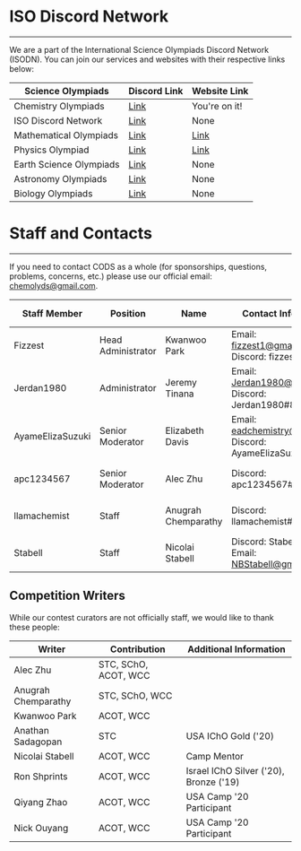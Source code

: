 

<SEO title="about"/>

# ISO Discord Network
---
We are a part of the International Science Olympiads Discord Network (ISODN). You can join our services and websites with their respective links below:

| Science Olympiads | Discord Link | Website Link |
|--|--|--|
| Chemistry Olympiads | [Link](https://discord.gg/r9WaUuc) | You're on it! |
| ISO Discord Network  | [Link](https://discord.gg/k3zkD2y) | None |
| Mathematical Olympiads | [Link](https://discord.gg/3sbwZdh) | [Link](https://mathematics.isodn.org/) |
| Physics Olympiad | [Link](https://discord.gg/wyGAa49) | [Link](https://physoly.tech/) |
| Earth Science Olympiads | [Link](https://discord.gg/ujvMHFV) | None |
| Astronomy Olympiads | [Link](https://discord.gg/8DJrk78) | None |  
| Biology Olympiads | [Link](https://discord.gg/AzCQYY7) | None |

# Staff and Contacts
---

If you need to contact CODS as a whole (for sponsorships, questions, problems, concerns, etc.) please use our official email: chemolyds@gmail.com. 

| Staff Member | Position | Name | Contact Information | Favorite Field | Additional Information |
|--|--|--|--|--|--|
| Fizzest | Head Administrator | Kwanwoo Park | Email: fizzest1@gmail.com, Discord: fizzest#0001 | Physical Organic Chemistry |
| Jerdan1980 | Administrator | Jeremy Tinana | Email: Jerdan1980@gmail.com Discord: Jerdan1980#8056 | Analytical Chemistry |
| AyameElizaSuzuki | Senior Moderator | Elizabeth Davis | Email: eadchemistry@gmail.com Discord: AyameElizaSuzuki#6175 | General Chemistry |
| apc1234567 | Senior Moderator | Alec Zhu | Discord: apc1234567#2989 | Organic Chemistry | IChO Gold ('19 & '20 Camper) | 
| llamachemist | Staff | Anugrah Chemparathy | Discord: llamachemist#3917| Physical Chemistry | IChO Gold ('19 & '20 Camper) |  
| Stabell | Staff |  Nicolai Stabell | Discord: Stabell#6680 Email: NBStabell@gmail.com|Physical Chemistry |Camp Mentor for Denmark |
## Competition Writers
While our contest curators are not officially staff, we would like to thank these people:

|Writer| Contribution | Additional Information |
|--|--|--|
| Alec Zhu | STC, SChO, ACOT, WCC |
| Anugrah Chemparathy | STC, SChO, WCC | 
| Kwanwoo Park | ACOT, WCC |
| Anathan Sadagopan | STC | USA IChO Gold ('20)
| Nicolai Stabell | ACOT, WCC | Camp Mentor
| Ron Shprints | ACOT, WCC | Israel IChO Silver ('20), Bronze ('19) 
| Qiyang Zhao | ACOT, WCC | USA Camp '20 Participant
| Nick Ouyang | ACOT, WCC | USA Camp '20 Participant

